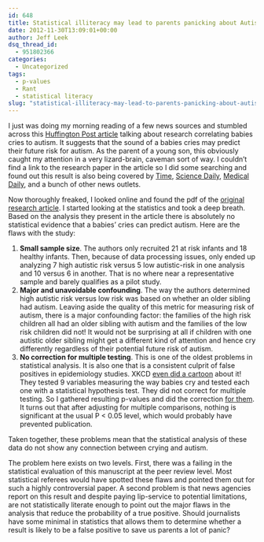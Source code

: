 ```yaml
---
id: 648
title: Statistical illiteracy may lead to parents panicking about Autism.
date: 2012-11-30T13:09:01+00:00
author: Jeff Leek
dsq_thread_id:
  - 951802366
categories:
  - Uncategorized
tags:
  - p-values
  - Rant
  - statistical literacy
slug: "statistical-illiteracy-may-lead-to-parents-panicking-about-autism"
---
```

I just was doing my morning reading of a few news sources and stumbled across this [Huffington Post article](http://www.huffingtonpost.com/2012/11/29/autism-risk-babies-cries_n_2211729.html) talking about research correlating babies cries to autism. It suggests that the sound of a babies cries may predict their future risk for autism. As the parent of a young son, this obviously caught my attention in a very lizard-brain, caveman sort of way. I couldn't find a link to the research paper in the article so I did some searching and found out this result is also being covered by [Time](http://healthland.time.com/2012/11/28/can-a-babys-cry-be-a-clue-to-autism/), [Science Daily](http://www.sciencedaily.com/releases/2012/11/121127111352.htm), [Medical Daily](http://www.medicaldaily.com/articles/13324/20121129/baby-s-cry-reveal-autism-risk.htm), and a bunch of other news outlets.

Now thoroughly freaked, I looked online and found the pdf of the [original research article](https://www.ewi-ssl.pitt.edu/psychology/admin/faculty-publications/201209041019040.Sheinkopf%20in%20press.pdf). I started looking at the statistics and took a deep breath. Based on the analysis they present in the article there is absolutely no statistical evidence that a babies' cries can predict autism. Here are the flaws with the study:

  1. **Small sample size**. The authors only recruited 21 at risk infants and 18 healthy infants. Then, because of data processing issues, only ended up analyzing 7 high autistic risk versus 5 low autistic-risk in one analysis and 10 versus 6 in another. That is no where near a representative sample and barely qualifies as a pilot study.
  2. **Major and unavoidable confounding**. The way the authors determined high autistic risk versus low risk was based on whether an older sibling had autism. Leaving aside the quality of this metric for measuring risk of autism, there is a major confounding factor: the families of the high risk children all had an older sibling with autism and the families of the low risk children did not! It would not be surprising at all if children with one autistic older sibling might get a different kind of attention and hence cry differently regardless of their potential future risk of autism.
  3. **No correction for multiple testing**. This is one of the oldest problems in statistical analysis. It is also one that is a consistent culprit of false positives in epidemiology studies. XKCD [even did a cartoon](http://xkcd.com/882/) about it! They tested 9 variables measuring the way babies cry and tested each one with a statistical hypothesis test. They did not correct for multiple testing. So I gathered resulting p-values and did the correction [for them](https://gist.github.com/4177366). It turns out that after adjusting for multiple comparisons, nothing is significant at the usual P < 0.05 level, which would probably have prevented publication.
  
    

Taken together, these problems mean that the statistical analysis of these data do not show any connection between crying and autism.

The problem here exists on two levels. First, there was a failing in the statistical evaluation of this manuscript at the peer review level. Most statistical referees would have spotted these flaws and pointed them out for such a highly controversial paper. A second problem is that news agencies report on this result and despite paying lip-service to potential limitations, are not statistically literate enough to point out the major flaws in the analysis that reduce the probability of a true positive. Should journalists have some minimal in statistics that allows them to determine whether a result is likely to be a false positive to save us parents a lot of panic?

&nbsp;
